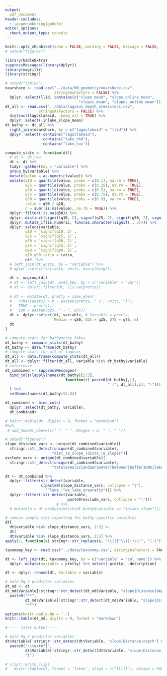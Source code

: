 ```yaml
---
output:
  pdf_document
header-includes: 
  - \pagenumbering{gobble}
editor_options: 
  chunk_output_type: console
---
```


```r
knitr::opts_chunk$set(echo = FALSE, warning = FALSE, message = FALSE, fig.path = "../figures/", fig.width = 5, fig.height = 6)
# setwd("figures")
```

```r
library(kableExtra)
suppressMessages(library(dplyr))
library(magrittr)
library(stringr)

# setwd("tables")
nearshore <- read.csv("../data/00_geometry/nearshore.csv", 
                      stringsAsFactors = FALSE) %>%
  dplyr::select(llid, contains(c("slope_mean", "slope_online_mean", 
                                 "slopes_mean", "slopes_online_mean")))
dt_all <- read.csv("../data/lagosus_depth_predictors.csv", 
               stringsAsFactors = FALSE) %>%
  distinct(lagoslakeid, .keep_all = TRUE) %>%
  dplyr::select(-inlake_slope_mean)
dt_bathy <- dt_all %>%
  right_join(nearshore, by = c("lagoslakeid" = "llid")) %>%
  dplyr::select(-contains("lagoslakeid"), 
                -contains("lake_nhd"), 
                -contains("lake_huc"))

compute_stats <- function(dt){
  # dt <- dt_raw
  dt <- dt %>%
  tidyr::gather(key = "variable") %>%
  group_by(variable) %>%
  mutate(value = as.numeric(value)) %>%
  mutate(q10 = quantile(value, probs = c(0.1), na.rm = TRUE),
         q25 = quantile(value, probs = c(0.25), na.rm = TRUE),
         q50 = quantile(value, probs = c(0.5), na.rm = TRUE),
         q75 = quantile(value, probs = c(0.75), na.rm = TRUE),
         q90 = quantile(value, probs = c(0.9), na.rm = TRUE), 
         ratio = q90 / q10, 
         n = sum(!is.na(value), na.rm = TRUE)) %>%
  dplyr::filter(!is.na(q50)) %>%
  dplyr::distinct(signif(q10, 2), signif(q25, 2), signif(q50, 2), signif(q75, 2), signif(q90, 2), ratio, n) %>%
  dplyr::mutate_if(is.numeric, funs(as.character(signif(., 3)))) %>%
  dplyr::select(variable, 
         q10 = `signif(q10, 2)`,
         q25 = `signif(q25, 2)`,
         q50 = `signif(q50, 2)`,
         q75 = `signif(q75, 2)`,
         q90 = `signif(q90, 2)`,
         q10_q90_ratio = ratio,
         n)#  %>%
  # left_join(dt_units, by = "variable") %>%
  # dplyr::select(variable, units, everything())

  dt <- ungroup(dt)
  # dt <- left_join(dt, pred_key, by = c("variable" = "var"))
  # dt <- dplyr::filter(dt, !is.na(pretty))
  
  # dt <- mutate(dt, pretty = case_when(
  #   nchar(units) > 0 ~ paste0(pretty, " (", units, ")"),
  #   TRUE ~ pretty), 
  #   IQR = paste0(q25, " - ", q75))
  dt <- dplyr::select(dt, variable, # Variable = pretty,
                      Median = q50, Q25 = q25, Q75 = q75, n)
  dt
}

# compute stats for bathymetry lakes
dt_bathy <- compute_stats(dt_bathy)
dt_bathy <- data.frame(dt_bathy)
# compute stats for all of lagosus
dt_all <- data.frame(compute_stats(dt_all))
dt_all <- dplyr::filter(dt_all, variable %in% dt_bathy$variable) 
# interleave
dt_combined <- suppressMessages(
  bind_cols(lapply(names(dt_bathy)[2:5], 
                           function(i) paste0(dt_bathy[,i], 
                                              " (", dt_all[,i], ")")))
  ) %>%
  setNames(names(dt_bathy)[2:5])

dt_combined <- bind_cols(
  dplyr::select(dt_bathy, variable), 
  dt_combined)

# knitr::kable(dt, digits = 0, format = "markdown") 
#%>%
 # add_header_above(c(" ", " ", Ranges = 3, " ", " "))
```

```r
# setwd("figures")
slope_distance_vars <- unique(dt_combined$variable)[
  stringr::str_detect(unique(dt_combined$variable), 
                     "dist_|e_slope_|dists_|e_slopes")]
exclude_vars <- unique(dt_combined$variable)[
  stringr::str_detect(unique(dt_combined$variable), 
                     "totalarea|islandperimeter|between|buffer100m|lake_meandepth_m")]

dt <- dt_combined %>%
  dplyr::filter(str_detect(variable, 
                c(paste0(slope_distance_vars, collapse = "|"),
                  "^lake_|^ws_lake_arearatio"))) %>%
  dplyr::filter(!str_detect(variable,
                            paste0(exclude_vars, collapse = "|")))
                       # %>%
  # mutate(n = dt_bathy$n[which(dt_bathy$variable == "inlake_slope")])

# remove sample size reporting for bathy specific variables
dt[
  dt$variable %in% slope_distance_vars, 2:5] <- 
  dt[
  dt$variable %in% slope_distance_vars, 2:5] %>%
apply(2, function(x) stringr::str_replace(x, "\\(([^\\)]+)\\)", "(-)"))

taxonomy_key <- read.csv("../data/taxonomy.csv", stringsAsFactors = FALSE)

dt <- left_join(dt, taxonomy_key, by = c("variable" = "col_name")) %>%
  dplyr::mutate(variable = pretty) %>% select(-pretty, -description)

dt <- dplyr::rename(dt, Variable = variable)

# bold Eq 2 predictor variables
dt_md <- dt
dt_md$Variable[!stringr::str_detect(dt_md$Variable, "slope|Distance|depth") & !is.na(dt_md$Variable)] <- 
  paste0("**", 
         dt_md$Variable[!stringr::str_detect(dt_md$Variable, "slope|Distance|depth") & !is.na(dt_md$Variable)],
         "**") 

options(knitr.kable.NA = '-')
knitr::kable(dt_md, digits = 0, format = "markdown") 

# ---- latex output ----

# bold Eq 2 predictor variables
dt$Variable[!stringr::str_detect(dt$Variable, "slope|Distance|depth") & !is.na(dt_md$Variable)] <- 
  paste0("\\textbf{", 
         dt$Variable[!stringr::str_detect(dt$Variable, "slope|Distance|depth") & !is.na(dt_md$Variable)],
         "}") 

# clipr::write_clip(
#   knitr::kable(dt, format = 'latex', align = c("lllll"), escape = FALSE))
```
